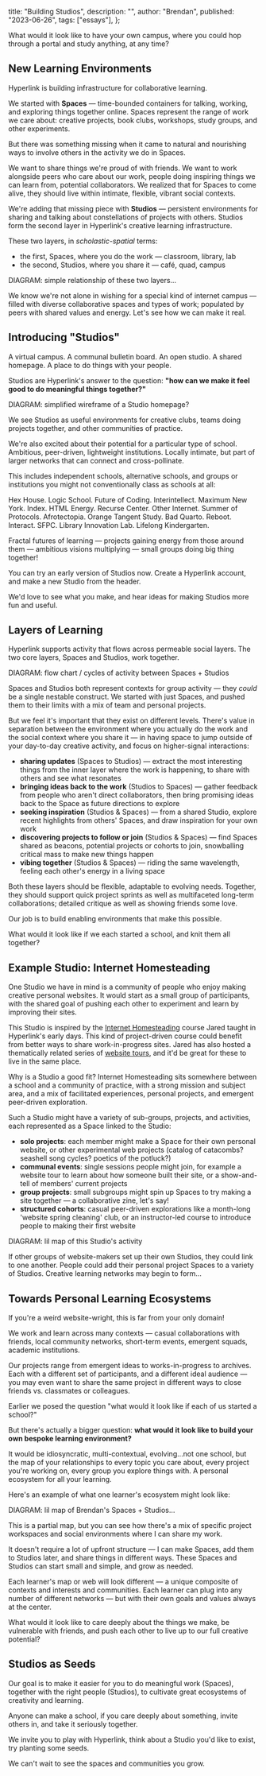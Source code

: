   title: "Building Studios",
  description: "",
  author: "Brendan",
  published: "2023-06-26",
  tags: ["essays"],
};

<Quote>
  What would it look like to have your own campus, where you could hop through a
  portal and study anything, at any time?
</Quote>

## New Learning Environments

Hyperlink is building infrastructure for collaborative learning.

We started with **Spaces** — time-bounded containers for talking, working, and exploring things together online. Spaces represent the range of work we care about: creative projects, book clubs, workshops, study groups, and other experiments.

But there was something missing when it came to natural and nourishing ways to involve others in the activity we do in Spaces.

We want to share things we're proud of with friends. We want to work alongside peers who care about our work, people doing inspiring things we can learn from, potential collaborators. We realized that for Spaces to come alive, they should live within intimate, flexible, vibrant social contexts.

We're adding that missing piece with **Studios** — persistent environments for sharing and talking about constellations of projects with others. Studios form the second layer in Hyperlink's creative learning infrastructure.

These two layers, in _scholastic-spatial_ terms:

- the first, Spaces, where you do the work — classroom, library, lab
- the second, Studios, where you share it — café, quad, campus

<VisualPlaceholder>
  DIAGRAM: simple relationship of these two layers…
</VisualPlaceholder>

We know we're not alone in wishing for a special kind of internet campus — filled with diverse collaborative spaces and types of work; populated by peers with shared values and energy. Let's see how we can make it real.

## Introducing "Studios"

A virtual campus. A communal bulletin board. An open studio. A shared homepage. A place to do things with your people.

Studios are Hyperlink's answer to the question: **"how can we make it feel good to do meaningful things together?"**

<VisualPlaceholder>
  DIAGRAM: simplified wireframe of a Studio homepage?
</VisualPlaceholder>

We see Studios as useful environments for creative clubs, teams doing projects together, and other communities of practice.

We're also excited about their potential for a particular type of school. Ambitious, peer-driven, lightweight institutions. Locally intimate, but part of larger networks that can connect and cross-pollinate.

This includes independent schools, alternative schools, and groups or institutions you might not conventionally class as schools at all:

Hex House. Logic School. Future of Coding. Interintellect. Maximum New York. Index. HTML Energy. Recurse Center. Other Internet. Summer of Protocols. Afrotectopia. Orange Tangent Study. Bad Quarto. Reboot. Interact. SFPC. Library Innovation Lab. Lifelong Kindergarten.

Fractal futures of learning — projects gaining energy from those around them — ambitious visions multiplying — small groups doing big thing together!

<CTA>
You can try an early version of Studios now. Create a Hyperlink account, and make a new Studio from the header.

We'd love to see what you make, and hear ideas for making Studios more fun and useful.

</CTA>

## Layers of Learning

Hyperlink supports activity that flows across permeable social layers. The two core layers, Spaces and Studios, work together.

<VisualPlaceholder>
  DIAGRAM: flow chart / cycles of activity between Spaces + Studios
</VisualPlaceholder>

Spaces and Studios both represent contexts for group activity — they _could_ be a single nestable construct. We started with just Spaces, and pushed them to their limits with a mix of team and personal projects.

But we feel it's important that they exist on different levels. There's value in separation between the environment where you actually do the work and the social context where you share it — in having space to jump outside of your day-to-day creative activity, and focus on higher-signal interactions:

- **sharing updates** (Spaces to Studios) — extract the most interesting things from the inner layer where the work is happening, to share with others and see what resonates
- **bringing ideas back to the work** (Studios to Spaces) — gather feedback from people who aren't direct collaborators, then bring promising ideas back to the Space as future directions to explore
- **seeking inspiration** (Studios & Spaces) — from a shared Studio, explore recent highlights from others' Spaces, and draw inspiration for your own work
- **discovering projects to follow or join** (Studios & Spaces) — find Spaces shared as beacons, potential projects or cohorts to join, snowballing critical mass to make new things happen
- **vibing together** (Studios & Spaces) — riding the same wavelength, feeling each other's energy in a living space

Both these layers should be flexible, adaptable to evolving needs. Together, they should support quick project sprints as well as multifaceted long-term collaborations; detailed critique as well as showing friends some love.

Our job is to build enabling environments that make this possible.

<Quote>
  What would it look like if we each started a school, and knit them all
  together?
</Quote>

## Example Studio: Internet Homesteading

One Studio we have in mind is a community of people who enjoy making creative personal websites. It would start as a small group of participants, with the shared goal of pushing each other to experiment and learn by improving their sites.

This Studio is inspired by the [Internet Homesteading](https://year-one.hyperlink.academy/courses/internet-homesteading/22) course Jared taught in Hyperlink's early days. This kind of project-driven course could benefit from better ways to share work-in-progress sites. Jared has also hosted a thematically related series of [website tours](https://youtube.com/playlist?list=PLEXbN99LY3OCarUeXcxWeZzOelXQvVdAA), and it'd be great for these to live in the same place.

Why is a Studio a good fit? Internet Homesteading sits somewhere between a school and a community of practice, with a strong mission and subject area, and a mix of facilitated experiences, personal projects, and emergent peer-driven exploration.

Such a Studio might have a variety of sub-groups, projects, and activities, each represented as a Space linked to the Studio:

- **solo projects**: each member might make a Space for their own personal website, or other experimental web projects (catalog of catacombs? seashell song cycles? poetics of the potluck?)
- **communal events**: single sessions people might join, for example a website tour to learn about how someone built their site, or a show-and-tell of members' current projects
- **group projects**: small subgroups might spin up Spaces to try making a site together — a collaborative zine, let's say!
- **structured cohorts**: casual peer-driven explorations like a month-long 'website spring cleaning' club, or an instructor-led course to introduce people to making their first website

<VisualPlaceholder>
  DIAGRAM: lil map of this Studio's activity
</VisualPlaceholder>

If other groups of website-makers set up their own Studios, they could link to one another. People could add their personal project Spaces to a variety of Studios. Creative learning networks may begin to form…

## Towards Personal Learning Ecosystems

If you're a weird website-wright, this is far from your only domain!

We work and learn across many contexts — casual collaborations with friends, local community networks, short-term events, emergent squads, academic institutions.

Our projects range from emergent ideas to works-in-progress to archives. Each with a different set of participants, and a different ideal audience — you may even want to share the same project in different ways to close friends vs. classmates or colleagues.

Earlier we posed the question "what would it look like if each of us started a school?"

But there's actually a bigger question: **what would it look like to build your own bespoke learning environment?**

It would be idiosyncratic, multi-contextual, evolving…not one school, but the map of your relationships to every topic you care about, every project you're working on, every group you explore things with. A personal ecosystem for all your learning.

Here's an example of what one learner's ecosystem might look like:

<VisualPlaceholder>
  DIAGRAM: lil map of Brendan's Spaces + Studios…
</VisualPlaceholder>

This is a partial map, but you can see how there's a mix of specific project workspaces and social environments where I can share my work.

It doesn't require a lot of upfront structure — I can make Spaces, add them to Studios later, and share things in different ways. These Spaces and Studios can start small and simple, and grow as needed.

Each learner's map or web will look different — a unique composite of contexts and interests and communities. Each learner can plug into any number of different networks — but with their own goals and values always at the center.

<Quote>
  What would it look like to care deeply about the things we make, be vulnerable
  with friends, and push each other to live up to our full creative potential?
</Quote>

## Studios as Seeds

Our goal is to make it easier for you to do meaningful work (Spaces), together with the right people (Studios), to cultivate great ecosystems of creativity and learning.

Anyone can make a school, if you care deeply about something, invite others in, and take it seriously together.

We invite you to play with Hyperlink, think about a Studio you'd like to exist, try planting some seeds.

We can't wait to see the spaces and communities you grow.

